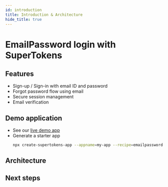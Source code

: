 ```yaml
---
id: introduction
title: Introduction & Architecture
hide_title: true
---
```


# EmailPassword login with SuperTokens

## Features

- Sign-up / Sign-in with email ID and password <br/>
- Forgot password flow using email <br/>
- Secure session management <br/>
- Email verification <br/>

## Demo application

- See our [live demo app](https://emailpassword.demo.supertokens.com/)
- Generate a starter app
    ```bash
    npx create-supertokens-app --appname=my-app --recipe=emailpassword
    ```

## Architecture


<Architecture />

## Next steps


<NextSteps />